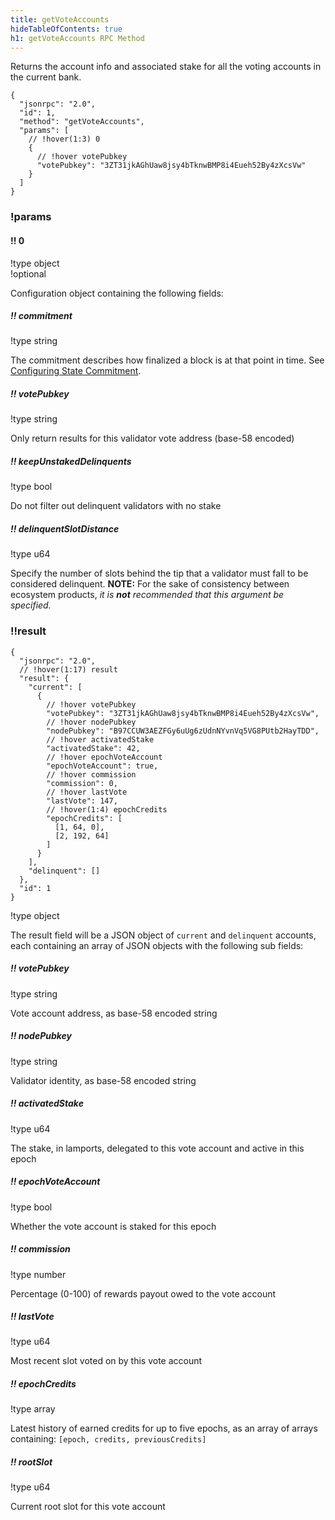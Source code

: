 ```yaml
---
title: getVoteAccounts
hideTableOfContents: true
h1: getVoteAccounts RPC Method
---
```


Returns the account info and associated stake for all the voting accounts in the
current bank.

<APIMethod>

```jsonc !!request with-client
{
  "jsonrpc": "2.0",
  "id": 1,
  "method": "getVoteAccounts",
  "params": [
    // !hover(1:3) 0
    {
      // !hover votePubkey
      "votePubkey": "3ZT31jkAGhUaw8jsy4bTknwBMP8i4Eueh52By4zXcsVw"
    }
  ]
}
```

### !params

#### !! 0

!type object  
!optional

Configuration object containing the following fields:

##### !! commitment

!type string

The commitment describes how finalized a block is at that point in time. See
[Configuring State Commitment](/docs/rpc#configuring-state-commitment).

##### !! votePubkey

!type string

Only return results for this validator vote address (base-58 encoded)

##### !! keepUnstakedDelinquents

!type bool

Do not filter out delinquent validators with no stake

##### !! delinquentSlotDistance

!type u64

Specify the number of slots behind the tip that a validator must fall to be
considered delinquent. **NOTE:** For the sake of consistency between ecosystem
products, _it is **not** recommended that this argument be specified._

### !!result

```jsonc !response
{
  "jsonrpc": "2.0",
  // !hover(1:17) result
  "result": {
    "current": [
      {
        // !hover votePubkey
        "votePubkey": "3ZT31jkAGhUaw8jsy4bTknwBMP8i4Eueh52By4zXcsVw",
        // !hover nodePubkey
        "nodePubkey": "B97CCUW3AEZFGy6uUg6zUdnNYvnVq5VG8PUtb2HayTDD",
        // !hover activatedStake
        "activatedStake": 42,
        // !hover epochVoteAccount
        "epochVoteAccount": true,
        // !hover commission
        "commission": 0,
        // !hover lastVote
        "lastVote": 147,
        // !hover(1:4) epochCredits
        "epochCredits": [
          [1, 64, 0],
          [2, 192, 64]
        ]
      }
    ],
    "delinquent": []
  },
  "id": 1
}
```

!type object

The result field will be a JSON object of `current` and `delinquent` accounts,
each containing an array of JSON objects with the following sub fields:

##### !! votePubkey

!type string

Vote account address, as base-58 encoded string

##### !! nodePubkey

!type string

Validator identity, as base-58 encoded string

##### !! activatedStake

!type u64

The stake, in lamports, delegated to this vote account and active in this epoch

##### !! epochVoteAccount

!type bool

Whether the vote account is staked for this epoch

##### !! commission

!type number

Percentage (0-100) of rewards payout owed to the vote account

##### !! lastVote

!type u64

Most recent slot voted on by this vote account

##### !! epochCredits

!type array

Latest history of earned credits for up to five epochs, as an array of arrays
containing: `[epoch, credits, previousCredits]`

##### !! rootSlot

!type u64

Current root slot for this vote account

</APIMethod>
